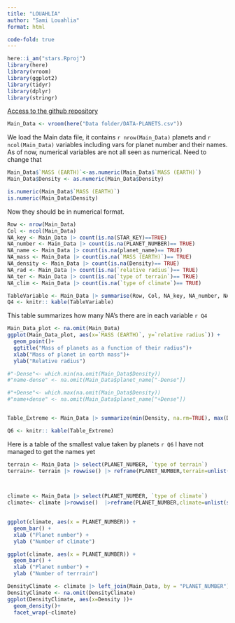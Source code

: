 ```yaml
---
title: "LOUAHLIA"
author: "Sami Louahlia"
format: html

code-fold: true
---
```


```r
here::i_am("stars.Rproj")
library(here)
library(vroom)
library(ggplot2)
library(tidyr)
library(dplyr)
library(stringr)
```

[Access to the github repository](https://github.com/SamiLhl/stars)

```r
Main_Data <- vroom(here("Data folder/DATA-PLANETS.csv"))

```
We load the Main data file, it contains `r nrow(Main_Data)` planets and `r ncol(Main_Data)` variables including vars for planet number and their names. As of now, numerical variables are not all seen as numerical. Need to change that

```r
Main_Data$`MASS (EARTH)`<-as.numeric(Main_Data$`MASS (EARTH)`)
Main_Data$Density <- as.numeric(Main_Data$Density)

is.numeric(Main_Data$`MASS (EARTH)`)
is.numeric(Main_Data$Density)
```
Now they should be in numerical format. 

```r
Row <- nrow(Main_Data)
Col <- ncol(Main_Data)
NA_key <- Main_Data |> count(is.na(STAR_KEY)==TRUE)
NA_number <- Main_Data |> count(is.na(PLANET_NUMBER)== TRUE)
NA_name <- Main_Data |> count(is.na(planet_name)== TRUE)
NA_mass <- Main_Data |> count(is.na(`MASS (EARTH)`)== TRUE)
NA_density <- Main_Data |> count(is.na(Density)== TRUE)
NA_rad <- Main_Data |> count(is.na(`relative radius`)== TRUE) 
NA_ter <- Main_Data |> count(is.na(`type of terrain`)== TRUE)
NA_clim <- Main_Data |> count(is.na(`type of climate`)== TRUE)

TableVariable <- Main_Data |> summarise(Row, Col, NA_key, NA_number, NA_name, NA_mass, NA_density, NA_rad, NA_ter, NA_clim )
Q4 <- knitr:: kable(TableVariable)
```


This table summarizes how many NA's there are in each variable `r Q4`

```r
Main_Data_plot <- na.omit(Main_Data)
ggplot(Main_Data_plot, aes(x=`MASS (EARTH)`, y=`relative radius`)) +
  geom_point()+
  ggtitle("Mass of planets as a function of their radius")+
  xlab("Mass of planet in earth mass")+
  ylab("Relative radius")
```
```r

#"-Dense"<- which.min(na.omit(Main_Data$Density))
#"name-dense" <- na.omit(Main_Data$planet_name["-Dense"])

#"+Dense"<- which.max(na.omit(Main_Data$Density))
#"name+dense" <- na.omit(Main_Data$planet_name["+Dense"])


Table_Extreme <- Main_Data |> summarize(min(Density, na.rm=TRUE), max(Density, na.rm=TRUE), min(`MASS (EARTH)`, na.rm=TRUE), max(`MASS (EARTH)`, na.rm=TRUE), min(`relative radius`, na.rm=TRUE), max(`relative radius`, na.rm=TRUE))

Q6 <- knitr:: kable(Table_Extreme)
```
Here is a table of the smallest value taken by planets `r Q6` I have not managed to get the names yet

```r

terrain <- Main_Data |> select(PLANET_NUMBER, `type of terrain`)
terrain<- terrain |> rowwise() |> reframe(PLANET_NUMBER,terrain=unlist(str_split(`type of terrain`,", ")))
  


climate <- Main_Data |> select(PLANET_NUMBER, `type of climate`)
climate<- climate |>rowwise()  |>reframe(PLANET_NUMBER,climate=unlist(str_split(`type of climate`,", ")))
  

```


```r
ggplot(climate, aes(x = PLANET_NUMBER)) +
  geom_bar() +
  xlab ("Planet number") +
  ylab ("Number of climate")
```


```r
ggplot(climate, aes(x = PLANET_NUMBER)) +
  geom_bar() +
  xlab ("Planet number") +
  ylab ("Number of terrrain")
```

```r
DensityClimate <- climate |> left_join(Main_Data, by = "PLANET_NUMBER")
DensityClimate <- na.omit(DensityClimate)
ggplot(DensityClimate, aes(x=Density ))+
  geom_density()+
  facet_wrap(~climate)
  
```





